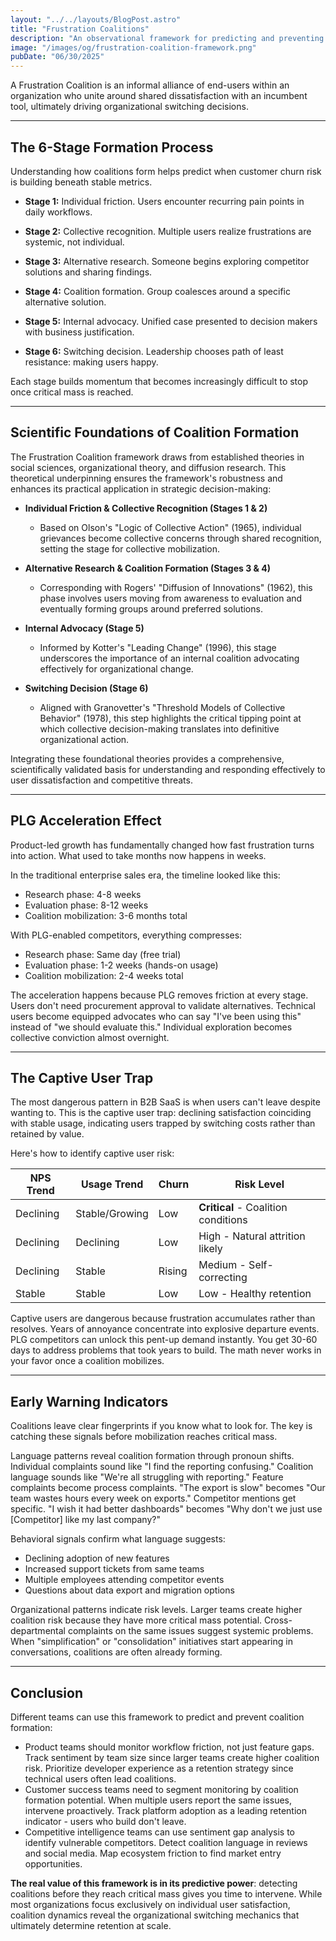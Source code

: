 ```yaml
---
layout: "../../layouts/BlogPost.astro"
title: "Frustration Coalitions"
description: "An observational framework for predicting and preventing mass B2B SaaS customer defection. Learn how frustrated users organize into coalitions that drive switching decisions, why stable usage with declining NPS signals maximum risk, and how PLG accelerates coalition formation from months to weeks."
image: "/images/og/frustration-coalition-framework.png"
pubDate: "06/30/2025"
---
```


A Frustration Coalition is an informal alliance of end-users within an organization who unite around shared dissatisfaction with an incumbent tool, ultimately driving organizational switching decisions.

---

## The 6-Stage Formation Process

Understanding how coalitions form helps predict when customer churn risk is building beneath stable metrics.

* **Stage 1:** Individual friction. Users encounter recurring pain points in daily workflows.

* **Stage 2:** Collective recognition. Multiple users realize frustrations are systemic, not individual.

* **Stage 3:** Alternative research. Someone begins exploring competitor solutions and sharing findings.

* **Stage 4:** Coalition formation. Group coalesces around a specific alternative solution.

* **Stage 5:** Internal advocacy. Unified case presented to decision makers with business justification.

* **Stage 6:** Switching decision. Leadership chooses path of least resistance: making users happy.

Each stage builds momentum that becomes increasingly difficult to stop once critical mass is reached.

---

## Scientific Foundations of Coalition Formation

The Frustration Coalition framework draws from established theories in social sciences, organizational theory, and diffusion research. This theoretical underpinning ensures the framework's robustness and enhances its practical application in strategic decision-making:

* **Individual Friction & Collective Recognition (Stages 1 & 2)**

  * Based on Olson's "Logic of Collective Action" (1965), individual grievances become collective concerns through shared recognition, setting the stage for collective mobilization.

* **Alternative Research & Coalition Formation (Stages 3 & 4)**

  * Corresponding with Rogers' "Diffusion of Innovations" (1962), this phase involves users moving from awareness to evaluation and eventually forming groups around preferred solutions.

* **Internal Advocacy (Stage 5)**

  * Informed by Kotter's "Leading Change" (1996), this stage underscores the importance of an internal coalition advocating effectively for organizational change.

* **Switching Decision (Stage 6)**

  * Aligned with Granovetter's "Threshold Models of Collective Behavior" (1978), this step highlights the critical tipping point at which collective decision-making translates into definitive organizational action.

Integrating these foundational theories provides a comprehensive, scientifically validated basis for understanding and responding effectively to user dissatisfaction and competitive threats.

---

## PLG Acceleration Effect

Product-led growth has fundamentally changed how fast frustration turns into action. What used to take months now happens in weeks.

In the traditional enterprise sales era, the timeline looked like this:

* Research phase: 4-8 weeks
* Evaluation phase: 8-12 weeks
* Coalition mobilization: 3-6 months total

With PLG-enabled competitors, everything compresses:

* Research phase: Same day (free trial)
* Evaluation phase: 1-2 weeks (hands-on usage)
* Coalition mobilization: 2-4 weeks total

The acceleration happens because PLG removes friction at every stage. Users don't need procurement approval to validate alternatives. Technical users become equipped advocates who can say "I've been using this" instead of "we should evaluate this." Individual exploration becomes collective conviction almost overnight.

---

## The Captive User Trap

The most dangerous pattern in B2B SaaS is when users can't leave despite wanting to. This is the captive user trap: declining satisfaction coinciding with stable usage, indicating users trapped by switching costs rather than retained by value.

Here's how to identify captive user risk:

| NPS Trend | Usage Trend | Churn | Risk Level |
|-----------|-------------|-------|------------|
| Declining | Stable/Growing | Low | **Critical** - Coalition conditions |
| Declining | Declining | Low | High - Natural attrition likely |
| Declining | Stable | Rising | Medium - Self-correcting |
| Stable | Stable | Low | Low - Healthy retention |

Captive users are dangerous because frustration accumulates rather than resolves. Years of annoyance concentrate into explosive departure events. PLG competitors can unlock this pent-up demand instantly. You get 30-60 days to address problems that took years to build. The math never works in your favor once a coalition mobilizes.

---

## Early Warning Indicators

Coalitions leave clear fingerprints if you know what to look for. The key is catching these signals before mobilization reaches critical mass.

Language patterns reveal coalition formation through pronoun shifts. Individual complaints sound like "I find the reporting confusing." Coalition language sounds like "We're all struggling with reporting." Feature complaints become process complaints. "The export is slow" becomes "Our team wastes hours every week on exports." Competitor mentions get specific. "I wish it had better dashboards" becomes "Why don't we just use [Competitor] like my last company?"

Behavioral signals confirm what language suggests:

* Declining adoption of new features
* Increased support tickets from same teams
* Multiple employees attending competitor events
* Questions about data export and migration options

Organizational patterns indicate risk levels. Larger teams create higher coalition risk because they have more critical mass potential. Cross-departmental complaints on the same issues suggest systemic problems. When "simplification" or "consolidation" initiatives start appearing in conversations, coalitions are often already forming.

---

## Conclusion

Different teams can use this framework to predict and prevent coalition formation:

* Product teams should monitor workflow friction, not just feature gaps. Track sentiment by team size since larger teams create higher coalition risk. Prioritize developer experience as a retention strategy since technical users often lead coalitions.
* Customer success teams need to segment monitoring by coalition formation potential. When multiple users report the same issues, intervene proactively. Track platform adoption as a leading retention indicator - users who build don't leave.
* Competitive intelligence teams can use sentiment gap analysis to identify vulnerable competitors. Detect coalition language in reviews and social media. Map ecosystem friction to find market entry opportunities.

**The real value of this framework is in its predictive power**: detecting coalitions before they reach critical mass gives you time to intervene. While most organizations focus exclusively on individual user satisfaction, coalition dynamics reveal the organizational switching mechanics that ultimately determine retention at scale.
